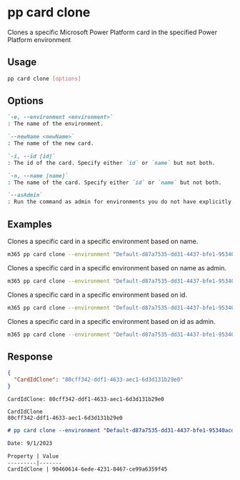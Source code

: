 
# pp card clone

Clones a specific Microsoft Power Platform card in the specified Power Platform environment

## Usage

```sh
pp card clone [options]
```

## Options

```md defintion-list
`-e, --environment <environment>`
: The name of the environment.

`--newName <newName>`
: The name of the new card.

`-i, --id [id]`
: The id of the card. Specify either `id` or `name` but not both.

`-n, --name [name]`
: The name of the card. Specify either `id` or `name` but not both.

`--asAdmin`
: Run the command as admin for environments you do not have explicitly assigned permissions to.
```

<Global />

## Examples

Clones a specific card in a specific environment based on name.

```sh
m365 pp card clone --environment "Default-d87a7535-dd31-4437-bfe1-95340acd55c5" --name "CLI 365 Card" --newName "CLI 365 new Card"
```

Clones a specific card in a specific environment based on name as admin.

```sh
m365 pp card clone --environment "Default-d87a7535-dd31-4437-bfe1-95340acd55c5" --name "CLI 365 Card" --newName "CLI 365 new Card" --asAdmin 
```

Clones a specific card in a specific environment based on id.

```sh
m365 pp card clone --environment "Default-d87a7535-dd31-4437-bfe1-95340acd55c5" --id "408e3f42-4c9e-4c93-8aaf-3cbdea9179aa" --newName "CLI 365 new Card"
```

Clones a specific card in a specific environment based on id as admin.

```sh
m365 pp card clone --environment "Default-d87a7535-dd31-4437-bfe1-95340acd55c5" --id "408e3f42-4c9e-4c93-8aaf-3cbdea9179aa" --newName "CLI 365 new Card" --asAdmin
```

## Response

<Tabs>
  <TabItem value="json" label="JSON">

  ```json
  {
    "CardIdClone": "80cff342-ddf1-4633-aec1-6d3d131b29e0"
  }
  ```

  </TabItem>
  <TabItem value="text" label="Text">

  ```text
  CardIdClone: 80cff342-ddf1-4633-aec1-6d3d131b29e0
  ```

  </TabItem>
  <TabItem value="csv" label="CSV">

  ```csv
  CardIdClone
  80cff342-ddf1-4633-aec1-6d3d131b29e0
  ```

  </TabItem>
  <TabItem value="md" label="Markdown">

  ```md
  # pp card clone --environment "Default-d87a7535-dd31-4437-bfe1-95340acd55c5" --id "408e3f42-4c9e-4c93-8aaf-3cbdea9179aa" --newName "CLI 365 new Card"

  Date: 9/1/2023

  Property | Value
  ---------|-------
  CardIdClone | 90460614-6ede-4231-8467-ce99a6359f45
  ```

  </TabItem>
</Tabs>
